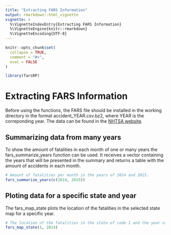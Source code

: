 ```yaml
---
title: "Extracting FARS Information"
output: rmarkdown::html_vignette
vignette: >
  %\VignetteIndexEntry{Extracting FARS Information}
  %\VignetteEngine{knitr::rmarkdown}
  %\VignetteEncoding{UTF-8}
---
```


```r
knitr::opts_chunk$set(
  collapse = TRUE,
  comment = "#>",
  eval = FALSE
)
```

```r
library(farsRP)
```

# Extracting FARS Information
Before using the functions, the FARS file should be installed in the working 
directory in the format accident_YEAR.csv.bz2, where YEAR is the correponding 
year. The data can be found in the [NHTSA website](https://www.nhtsa.gov/Data/Fatality-Analysis-Reporting-System-(FARS)).

## Summarizing data from many years
To show the amount of fatalities in each month of one or many years the fars_summarize_years function can be used. It receives a vector containing the years that will be presented in the summary and returns a table with the amount 
of accidents in each month.
```r
# Amount of fatalities per month in the years of 2014 and 2015.
fars_summarize_years(c(2014, 2015))
```

## Ploting data for a specific state and year
The fars_map_state plots the location of the fatalities in the selected state 
map for a specific year.
```r
# The location of the fatalities in the state of code 1 and the year of 2014.
fars_map_state(1, 2014)
```
